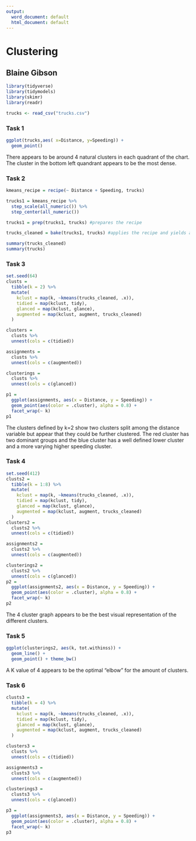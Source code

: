 ```yaml
---
output:
  word_document: default
  html_document: default
---
```

# Clustering
## Blaine Gibson

```r
library(tidyverse)
library(tidymodels)
library(skimr)
library(readr)

trucks <- read_csv("trucks.csv")
```
### Task 1
```r
ggplot(trucks,aes( x=Distance, y=Speeding)) +
  geom_point()
```

There appears to be around 4 natural clusters in each quadrant of the chart. The cluster in the bottom left quandrant appears to be the most dense.

### Task 2
```r
kmeans_recipe = recipe(~ Distance + Speeding, trucks) 

trucks1 = kmeans_recipe %>% 
  step_scale(all_numeric()) %>%
  step_center(all_numeric()) 

trucks1 = prep(trucks1, trucks) #prepares the recipe

trucks_cleaned = bake(trucks1, trucks) #applies the recipe and yields a data frame
```

```r
summary(trucks_cleaned)
summary(trucks)
```

### Task 3
```r
set.seed(64)
clusts = 
  tibble(k = 2) %>%
  mutate(
    kclust = map(k, ~kmeans(trucks_cleaned, .x)),
    tidied = map(kclust, tidy),
    glanced = map(kclust, glance),
    augmented = map(kclust, augment, trucks_cleaned)
  )

clusters = 
  clusts %>%
  unnest(cols = c(tidied))

assignments = 
  clusts %>% 
  unnest(cols = c(augmented))

clusterings = 
  clusts %>%
  unnest(cols = c(glanced))

p1 = 
  ggplot(assignments, aes(x = Distance, y = Speeding)) +
  geom_point(aes(color = .cluster), alpha = 0.8) + 
  facet_wrap(~ k)
p1
```
The clusters defined by k=2 show two clusters split among the distance variable but appear that they could be further clustered. The red cluster has two dominant groups and the blue cluster has a well defined lower cluster and a more varying higher speeding cluster.

### Task 4
```r
set.seed(412)
clusts2 = 
  tibble(k = 1:8) %>%
  mutate(
    kclust = map(k, ~kmeans(trucks_cleaned, .x)),
    tidied = map(kclust, tidy),
    glanced = map(kclust, glance),
    augmented = map(kclust, augment, trucks_cleaned)
  )
clusters2 = 
  clusts2 %>%
  unnest(cols = c(tidied))

assignments2 = 
  clusts2 %>% 
  unnest(cols = c(augmented))

clusterings2 = 
  clusts2 %>%
  unnest(cols = c(glanced))
p2 = 
  ggplot(assignments2, aes(x = Distance, y = Speeding)) +
  geom_point(aes(color = .cluster), alpha = 0.8) + 
  facet_wrap(~ k)
p2

```
The 4 cluster graph appears to be the best visual representation of the different clusters.

### Task 5
```r
ggplot(clusterings2, aes(k, tot.withinss)) +
  geom_line() +
  geom_point() + theme_bw()
```
A K value of 4 appears to be the optimal "elbow" for the amount of clusters. 

### Task 6
```r
clusts3 = 
  tibble(k = 4) %>%
  mutate(
    kclust = map(k, ~kmeans(trucks_cleaned, .x)),
    tidied = map(kclust, tidy),
    glanced = map(kclust, glance),
    augmented = map(kclust, augment, trucks_cleaned)
  )

clusters3 = 
  clusts %>%
  unnest(cols = c(tidied))

assignments3 = 
  clusts3 %>% 
  unnest(cols = c(augmented))

clusterings3 = 
  clusts3 %>%
  unnest(cols = c(glanced))

p3 = 
  ggplot(assignments3, aes(x = Distance, y = Speeding)) +
  geom_point(aes(color = .cluster), alpha = 0.8) + 
  facet_wrap(~ k)
p3
```

